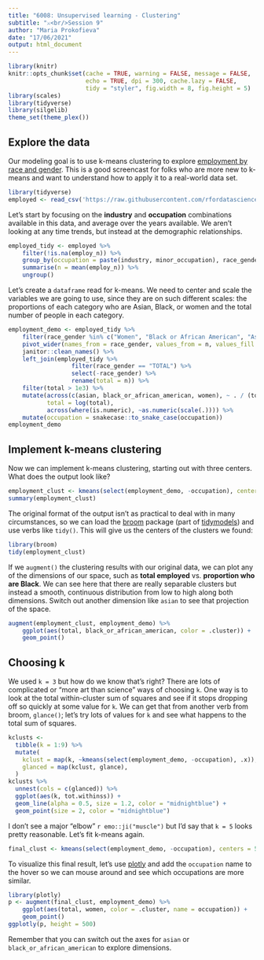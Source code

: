 ```yaml
---
title: "6008: Unsupervised learning - Clustering"
subtitle: "⚔<br/>Session 9"
author: "Maria Prokofieva"
date: "17/06/2021"
output: html_document
---
```


```r
library(knitr)
knitr::opts_chunk$set(cache = TRUE, warning = FALSE, message = FALSE, 
                      echo = TRUE, dpi = 300, cache.lazy = FALSE,
                      tidy = "styler", fig.width = 8, fig.height = 5)
library(scales)
library(tidyverse)
library(silgelib)
theme_set(theme_plex())
```

## Explore the data

Our modeling goal is to use k-means clustering to explore [employment by race and gender](https://github.com/rfordatascience/tidytuesday/blob/master/data/2021/2021-02-23/readme.md). This is a good screencast for folks who are more new to k-means and want to understand how to apply it to a real-world data set.


```r
library(tidyverse)
employed <- read_csv('https://raw.githubusercontent.com/rfordatascience/tidytuesday/master/data/2021/2021-02-23/employed.csv')
```

Let's start by focusing on the **industry** and **occupation** combinations available in this data, and average over the years available. We aren't looking at any time trends, but instead at the demographic relationships.

```r
employed_tidy <- employed %>%
    filter(!is.na(employ_n)) %>%
    group_by(occupation = paste(industry, minor_occupation), race_gender) %>%
    summarise(n = mean(employ_n)) %>%
    ungroup()
```

Let's create a `dataframe` read for k-means. We need to center and scale the variables we are going to use, since they are on such different scales: the proportions of each category who are Asian, Black, or women and the total number of people in each category.

```r
employment_demo <- employed_tidy %>%
    filter(race_gender %in% c("Women", "Black or African American", "Asian")) %>%
    pivot_wider(names_from = race_gender, values_from = n, values_fill = 0) %>%
    janitor::clean_names() %>%
    left_join(employed_tidy %>%
                  filter(race_gender == "TOTAL") %>%
                  select(-race_gender) %>%
                  rename(total = n)) %>%
    filter(total > 1e3) %>%
    mutate(across(c(asian, black_or_african_american, women), ~ . / (total)),
           total = log(total),
           across(where(is.numeric), ~as.numeric(scale(.)))) %>%
    mutate(occupation = snakecase::to_snake_case(occupation))
employment_demo
```

## Implement k-means clustering

Now we can implement k-means clustering, starting out with three centers. What does the output look like?

```r
employment_clust <- kmeans(select(employment_demo, -occupation), centers = 3)
summary(employment_clust)
```

The original format of the output isn't as practical to deal with in many circumstances, so we can load the [broom](https://broom.tidymodels.org/) package (part of [tidymodels](https://www.tidymodels.org/)) and use verbs like `tidy()`. This will give us the centers of the clusters we found:


```r
library(broom)
tidy(employment_clust)
```

If we `augment()` the clustering results with our original data, we can plot any of the dimensions of our space, such as **total employed** vs. **proportion who are Black**. We can see here that there are really separable clusters but instead a smooth, continuous distribution from low to high along both dimensions. Switch out another dimension like `asian` to see that projection of the space.

```r
augment(employment_clust, employment_demo) %>%
    ggplot(aes(total, black_or_african_american, color = .cluster)) +
    geom_point()
```


## Choosing k

We used `k = 3` but how do we know that's right? There are lots of complicated or "more art than science" ways of choosing `k`. One way is to look at the total within-cluster sum of squares and see if it stops dropping off so quickly at some value for `k`. We can get that from another verb from broom, `glance()`; let's try lots of values for `k` and see what happens to the total sum of squares.

```r
kclusts <- 
  tibble(k = 1:9) %>%
  mutate(
    kclust = map(k, ~kmeans(select(employment_demo, -occupation), .x)),
    glanced = map(kclust, glance),
  )
kclusts %>%
  unnest(cols = c(glanced)) %>%
  ggplot(aes(k, tot.withinss)) +
  geom_line(alpha = 0.5, size = 1.2, color = "midnightblue") +
  geom_point(size = 2, color = "midnightblue")
```

I don't see a major "elbow" `r emo::ji("muscle")` but I'd say that `k = 5` looks pretty reasonable. Let's fit k-means again.

```r
final_clust <- kmeans(select(employment_demo, -occupation), centers = 5)
```

To visualize this final result, let's use [plotly](https://plotly-r.com/) and add the `occupation` name to the hover so we can mouse around and see which occupations are more similar.

```r
library(plotly)
p <- augment(final_clust, employment_demo) %>%
    ggplot(aes(total, women, color = .cluster, name = occupation)) +
    geom_point()
ggplotly(p, height = 500)
```


Remember that you can switch out the axes for `asian` or `black_or_african_american` to explore dimensions.



